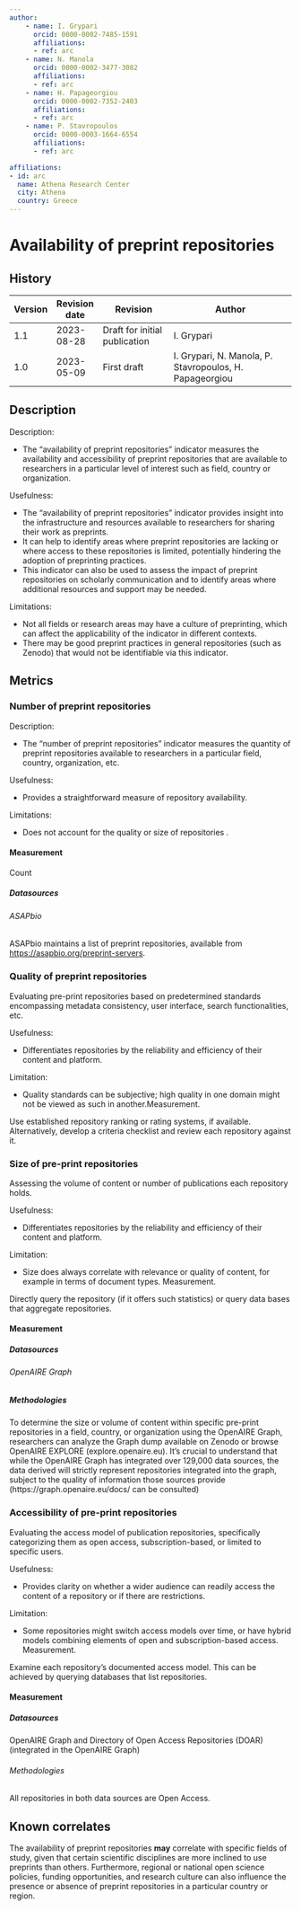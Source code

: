 ```yaml
---
author:
    - name: I. Grypari
      orcid: 0000-0002-7485-1591
      affiliations:
      - ref: arc
    - name: N. Manola
      orcid: 0000-0002-3477-3082
      affiliations:
      - ref: arc
    - name: H. Papageorgiou
      orcid: 0000-0002-7352-2403
      affiliations:
      - ref: arc
    - name: P. Stavropoulos
      orcid: 0000-0003-1664-6554
      affiliations:
      - ref: arc

affiliations:
- id: arc
  name: Athena Research Center
  city: Athena
  country: Greece
---
```


# Availability of preprint repositories {#availability-of-preprint-repositories .unnumbered}

::: {}

## History

| Version | Revision date | Revision                      | Author                                                  |
|---------|---------------|-------------------------------|---------------------------------------------------------|
| 1.1     | 2023-08-28    | Draft for initial publication | I. Grypari                                              |
| 1.0     | 2023-05-09    | First draft                   | I. Grypari, N. Manola, P. Stavropoulos, H. Papageorgiou |

:::

## Description

Description:

-   The "availability of preprint repositories" indicator measures the availability and accessibility of preprint repositories that are available to researchers in a particular level of interest such as field, country or organization.

Usefulness:

-   The "availability of preprint repositories" indicator provides insight into the infrastructure and resources available to researchers for sharing their work as preprints.
-   It can help to identify areas where preprint repositories are lacking or where access to these repositories is limited, potentially hindering the adoption of preprinting practices.
-   This indicator can also be used to assess the impact of preprint repositories on scholarly communication and to identify areas where additional resources and support may be needed.

Limitations:

-   Not all fields or research areas may have a culture of preprinting, which can affect the applicability of the indicator in different contexts.
-   There may be good preprint practices in general repositories (such as Zenodo) that would not be identifiable via this indicator.

## Metrics

### Number of preprint repositories

Description:

-   The "number of preprint repositories" indicator measures the quantity of preprint repositories available to researchers in a particular field, country, organization, etc.

Usefulness:

-   Provides a straightforward measure of repository availability.

Limitations:

-   Does not account for the quality or size of repositories .

#### Measurement

Count

##### Datasources

###### ASAPbio

ASAPbio maintains a list of preprint repositories, available from <https://asapbio.org/preprint-servers>.

### Quality of preprint repositories

Evaluating pre-print repositories based on predetermined standards encompassing metadata consistency, user interface, search functionalities, etc.

Usefulness:

-   Differentiates repositories by the reliability and efficiency of their content and platform.

Limitation:

- Quality standards can be subjective; high quality in one domain might not be viewed as such in another.Measurement.

Use established repository ranking or rating systems, if available. Alternatively, develop a criteria checklist and review each repository against it.

### Size of pre-print repositories

Assessing the volume of content or number of publications each repository holds.

Usefulness:

- Differentiates repositories by the reliability and efficiency of their content and platform.

Limitation:

- Size does always correlate with relevance or quality of content, for example in terms of document types. Measurement.

Directly query the repository (if it offers such statistics) or query data bases that aggregate repositories.

#### Measurement

##### Datasources

###### OpenAIRE Graph

##### Methodologies

To determine the size or volume of content within specific pre-print repositories in a field, country, or organization using the OpenAIRE Graph, researchers can analyze the Graph dump available on Zenodo or browse OpenAIRE EXPLORE (explore.openaire.eu). It's crucial to understand that while the OpenAIRE Graph has integrated over 129,000 data sources, the data derived will strictly represent repositories integrated into the graph, subject to the quality of information those sources provide (https://graph.openaire.eu/docs/ can be consulted)

### Accessibility of pre-print repositories

Evaluating the access model of publication repositories, specifically categorizing them as open access, subscription-based, or limited to specific users.

Usefulness:

-   Provides clarity on whether a wider audience can readily access the content of a repository or if there are restrictions.

Limitation:

- Some repositories might switch access models over time, or have hybrid models combining elements of open and subscription-based access. Measurement.

Examine each repository's documented access model. This can be achieved by querying databases that list repositories.

#### Measurement

##### Datasources

OpenAIRE Graph and Directory of Open Access Repositories (DOAR) (integrated in the OpenAIRE Graph)

###### Methodologies

All repositories in both data sources are Open Access.

## Known correlates

The availability of preprint repositories **may** correlate with specific fields of study, given that certain scientific disciplines are more inclined to use preprints than others. Furthermore, regional or national open science policies, funding opportunities, and research culture can also influence the presence or absence of preprint repositories in a particular country or region.

